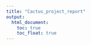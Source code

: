 ```yaml
---
title: "Cactus_project_report"
output: 
  html_document:
    toc: true
    toc_float: true
---
```


